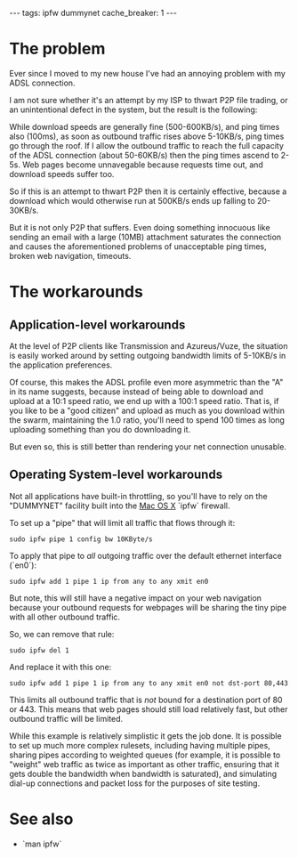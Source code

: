 ---
tags: ipfw dummynet
cache_breaker: 1
---
= The problem =

Ever since I moved to my new house I've had an annoying problem with my ADSL connection.

I am not sure whether it's an attempt by my ISP to thwart P2P file trading, or an unintentional defect in the system, but the result is the following:

While download speeds are generally fine (500-600KB/s), and ping times also (100ms), as soon as outbound traffic rises above 5-10KB/s, ping times go through the roof. If I allow the outbound traffic to reach the full capacity of the ADSL connection (about 50-60KB/s) then the ping times ascend to 2-5s. Web pages become unnavegable because requests time out, and download speeds suffer too.

So if this is an attempt to thwart P2P then it is certainly effective, because a download which would otherwise run at 500KB/s ends up falling to 20-30KB/s.

But it is not only P2P that suffers. Even doing something innocuous like sending an email with a large (10MB) attachment saturates the connection and causes the aforementioned problems of unacceptable ping times, broken web navigation, timeouts.

= The workarounds =

== Application-level workarounds ==

At the level of P2P clients like Transmission and Azureus/Vuze, the situation is easily worked around by setting outgoing bandwidth limits of 5-10KB/s in the application preferences.

Of course, this makes the ADSL profile even more asymmetric than the "A" in its name suggests, because instead of being able to download and upload at a 10:1 speed ratio, we end up with a 100:1 speed ratio. That is, if you like to be a "good citizen" and upload as much as you download within the swarm, maintaining the 1.0 ratio, you'll need to spend 100 times as long uploading something than you do downloading it.

But even so, this is still better than rendering your net connection unusable.

== Operating System-level workarounds ==

Not all applications have built-in throttling, so you'll have to rely on the "DUMMYNET" facility built into the [[Mac OS X]] `ipfw` firewall.

To set up a "pipe" that will limit all traffic that flows through it:

 sudo ipfw pipe 1 config bw 10KByte/s

To apply that pipe to ''all'' outgoing traffic over the default ethernet interface (`en0`):

 sudo ipfw add 1 pipe 1 ip from any to any xmit en0

But note, this will still have a negative impact on your web navigation because your outbound requests for webpages will be sharing the tiny pipe with all other outbound traffic.

So, we can remove that rule:

 sudo ipfw del 1

And replace it with this one:
 
 sudo ipfw add 1 pipe 1 ip from any to any xmit en0 not dst-port 80,443

This limits all outbound traffic that is ''not'' bound for a destination port of 80 or 443. This means that web pages should still load relatively fast, but other outbound traffic will be limited.

While this example is relatively simplistic it gets the job done. It is possible to set up much more complex rulesets, including having multiple pipes, sharing pipes according to weighted queues (for example, it is possible to "weight" web traffic as twice as important as other traffic, ensuring that it gets double the bandwidth when bandwidth is saturated), and simulating dial-up connections and packet loss for the purposes of site testing.

= See also =

* `man ipfw`
